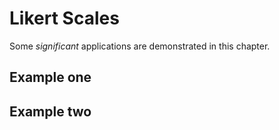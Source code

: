 # Likert Scales

Some _significant_ applications are demonstrated in this chapter.

## Example one

## Example two
